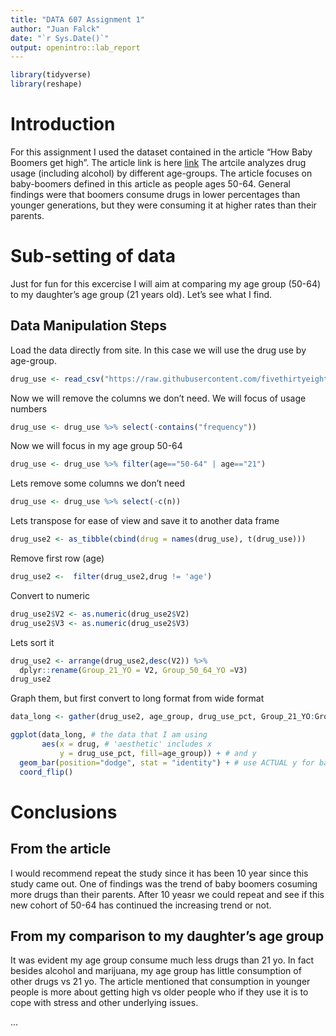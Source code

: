 ---
title: "DATA 607 Assignment 1"
author: "Juan Falck"
date: "`r Sys.Date()`"
output: openintro::lab_report
---

```{r load-packages, message=FALSE}
library(tidyverse)
library(reshape)
```

# Introduction
For this assignment I used the dataset contained in the article "How Baby Boomers get high". The article link is here [link](https://fivethirtyeight.com/features/how-baby-boomers-get-high/)
The artcile analyzes drug usage (including alcohol) by different age-groups.  The article focuses on baby-boomers defined in this article as people ages 50-64. General findings were that boomers consume drugs in lower percentages than younger generations, but they were consuming it at higher rates than their parents.  


# Sub-setting of data
Just for fun for this excercise I will aim at comparing my age group (50-64) to my daughter's age group (21 years old). Let's see what I find.


## Data Manipulation Steps

Load the data directly from site. In this case we will use the drug use by age-group.

```{r p1}
drug_use <- read_csv("https://raw.githubusercontent.com/fivethirtyeight/data/master/drug-use-by-age/drug-use-by-age.csv")
```


Now we will remove the columns we don't need. We will focus of usage numbers

```{r p2}
drug_use <- drug_use %>% select(-contains("frequency"))
```

Now we will focus in my age group 50-64

```{r p3}
drug_use <- drug_use %>% filter(age=="50-64" | age=="21")
```


Lets remove some columns we don't need

```{r p4}
drug_use <- drug_use %>% select(-c(n))
```

Lets transpose for ease of view and save it to another data frame

```{r p5}
drug_use2 <- as_tibble(cbind(drug = names(drug_use), t(drug_use)))
```

Remove first row (age)

```{r p5B}
drug_use2 <-  filter(drug_use2,drug != 'age')
```


Convert to numeric

```{r p6}
drug_use2$V2 <- as.numeric(drug_use2$V2)
drug_use2$V3 <- as.numeric(drug_use2$V3)
```

Lets sort it

```{r p7}
drug_use2 <- arrange(drug_use2,desc(V2)) %>%
  dplyr::rename(Group_21_YO = V2, Group_50_64_YO =V3)
drug_use2
```

Graph them, but first convert to long format from wide format

```{r p8}
data_long <- gather(drug_use2, age_group, drug_use_pct, Group_21_YO:Group_50_64_YO, factor_key=TRUE)

ggplot(data_long, # the data that I am using
       aes(x = drug, # 'aesthetic' includes x
           y = drug_use_pct, fill=age_group)) + # and y
  geom_bar(position="dodge", stat = "identity") + # use ACTUAL y for bar height
  coord_flip()

```

# Conclusions
## From the article
I would recommend repeat the study since it has been 10 year since this study came out.  One of findings was the trend of baby boomers cosuming more drugs than their parents.  After 10 yeasr we could repeat and see if this new cohort of 50-64 has continued the increasing trend or not.

## From my comparison to my daughter's age group
It was evident my age group consume much less drugs than 21 yo.  In fact besides alcohol and marijuana, my age group has little consumption of other drugs vs 21 yo. The article mentioned that consumption in younger people is more about getting high vs older people who if they use it is to cope with stress and other underlying issues.

...

